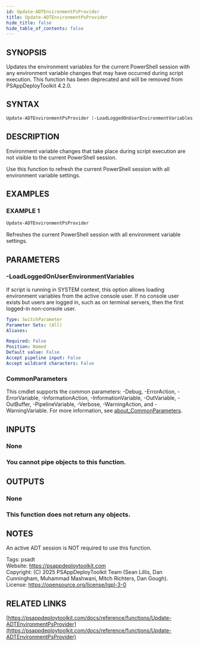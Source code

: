 ```yaml
---
id: Update-ADTEnvironmentPsProvider
title: Update-ADTEnvironmentPsProvider
hide_title: false
hide_table_of_contents: false
---
```


## SYNOPSIS

Updates the environment variables for the current PowerShell session with any environment variable changes that may have occurred during script execution.
This function has been deprecated and will be removed from PSAppDeployToolkit 4.2.0.

## SYNTAX

```powershell
Update-ADTEnvironmentPsProvider [-LoadLoggedOnUserEnvironmentVariables] [<CommonParameters>]
```

## DESCRIPTION

Environment variable changes that take place during script execution are not visible to the current PowerShell session.

Use this function to refresh the current PowerShell session with all environment variable settings.

## EXAMPLES

### EXAMPLE 1

```powershell
Update-ADTEnvironmentPsProvider
```

Refreshes the current PowerShell session with all environment variable settings.

## PARAMETERS

### -LoadLoggedOnUserEnvironmentVariables

If script is running in SYSTEM context, this option allows loading environment variables from the active console user.
If no console user exists but users are logged in, such as on terminal servers, then the first logged-in non-console user.

```yaml
Type: SwitchParameter
Parameter Sets: (All)
Aliases:

Required: False
Position: Named
Default value: False
Accept pipeline input: False
Accept wildcard characters: False
```

### CommonParameters

This cmdlet supports the common parameters: -Debug, -ErrorAction, -ErrorVariable, -InformationAction, -InformationVariable, -OutVariable, -OutBuffer, -PipelineVariable, -Verbose, -WarningAction, and -WarningVariable. For more information, see [about_CommonParameters](http://go.microsoft.com/fwlink/?LinkID=113216).

## INPUTS

### None

### You cannot pipe objects to this function.
## OUTPUTS

### None

### This function does not return any objects.
## NOTES
An active ADT session is NOT required to use this function.

Tags: psadt<br />
Website: https://psappdeploytoolkit.com<br />
Copyright: (C) 2025 PSAppDeployToolkit Team (Sean Lillis, Dan Cunningham, Muhammad Mashwani, Mitch Richters, Dan Gough).<br />
License: https://opensource.org/license/lgpl-3-0

## RELATED LINKS

[https://psappdeploytoolkit.com/docs/reference/functions/Update-ADTEnvironmentPsProvider](https://psappdeploytoolkit.com/docs/reference/functions/Update-ADTEnvironmentPsProvider)
